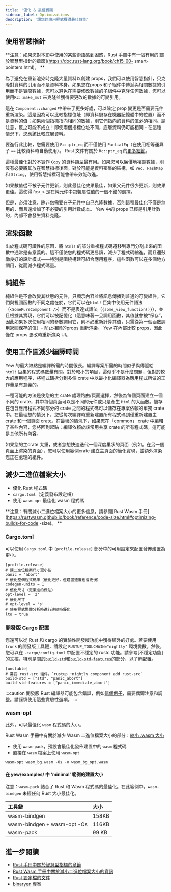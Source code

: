 ```yaml
---
title: '優化 & 最佳實踐'
sidebar_label: Optimizations
description: '讓您的應用程式獲得最佳效能'
---
```


## 使用智慧指針

**注意：如果您對本節中使用的某些術語感到困惑，Rust 手冊中有一個有用的[關於智慧型指針的章節](https://doc.rust-lang.org/book/ch15-00- smart-pointers.html)。 **

為了避免在重新渲染時克隆大量資料以創建 props，我們可以使用智慧指針，只克隆對資料的引用而不是資料本身。如果您在props 和子組件中傳遞與相關數據的引用而不是實際數據，您可以避免在需要修改數據的子組件中克隆任何數據，您可以使用`Rc::make_mut` 來克隆並獲得要更改的數據的可變引用。

這在 `Component::changed` 中帶來了更多好處，可以確定 prop 變更是否需要元件重新渲染。這是因為可以比較指標位址（即資料儲存在機器記憶體中的位置）而不是資料的值；如果兩個指標指向相同的數據，則它們指向的資料的值必須相同。請注意，反之可能不成立！即使兩個指標位址不同，底層資料仍可能相同 - 在這種情況下，您應該比較底層資料。

要進行此比較，您需要使用 `Rc::ptr_eq` 而不僅使用 `PartialEq`（在使用相等運算子 `==` 比較資料時自動使用）。 Rust 文件有關於 `Rc::ptr_eq` 的[更多細節](https://doc.rust-lang.org/stable/std/rc/struct.Rc.html#method.ptr_eq)。

這種最佳化對於不實作 `Copy` 的資料類型最有用。如果您可以廉價地複製數據，則沒有必要將其放在智慧指標後面。對於可能是資料密集的結構，如 `Vec`、`HashMap` 和 `String`，使用智慧指標可能會帶來效能改進。

如果數值從不被子元件更新，則此最佳化效果最佳，如果父元件很少更新，則效果更佳。這使得 `Rc<_>` 是在純元件中包裝屬性值的一個不錯的選擇。

但是，必須注意，除非您需要在子元件中自己克隆數據，否則這種最佳化不僅是無用的，而且還增加了不必要的引用計數成本。 Yew 中的 props 已經是引用計數的，內部不會發生資料克隆。

## 渲染函數

出於程式碼可讀性的原因，將 `html!` 的部分重複程式碼遷移到專門分割出來的函數中通常是有意義的。這不僅使您的程式碼更易讀，減少了程式碼縮進，而且還鼓勵良好的設計模式——特別是圍繞構建可組合應用程序，這些函數可以在多個地方調用，從而減少程式碼量。

## 純組件

純組件是不會改變其狀態的元件，只顯示內容並將訊息傳播到普通的可變組件。它們與視圖函數的不同之處在於，它們可以在`html!` 巨集中使用元件語法（`<SomePureComponent />`）而不是表達式語法（`{some_view_function()}`），並且根據其實現，它們可以被記憶化（這意味著一旦調用函數，其值就會被“保存”，因此如果多次使用相同的參數調用它，則不必重新計算其值，只需從第一個函數調用返回保存的值）- 防止相同的props 重新渲染。 Yew 在內部比較 props，因此僅在 props 更改時重新渲染 UI。

## 使用工作區減少編譯時間

Yew 的最大缺點是編譯所需的時間很長。編譯專案所需的時間似乎與傳遞給 `html!` 巨集的程式碼數量有關。對於較小的項目，這似乎不是什麼問題，但對於較大的應用程序，將程式碼拆分到多個 crate 中以最小化編譯器為應用程式所做的工作量是有意義的。

一種可能的方法是使您的主 crate 處理路由/頁面選擇，然後為每個頁面建立一個不同的 crate，其中每個頁面可以是不同的元件或只是產生 `Html` 的大函數。儲存在包含應用程式不同部分的 crate 之間的程式碼可以儲存在專案依賴的單獨 crate 中。在最理想的情況下，您從每次編譯時重新建置所有程式碼到僅重新建置主 crate 和一個頁面 crate。在最壞的情況下，如果您在「common」 crate 中編輯了某些內容，您將回到起點：編譯依賴於該常用共享 crate 的所有程式碼，這可能是其他所有內容。

如果您的主crate 太重，或者您想快速迭代一個深度巢狀的頁面（例如。在另一個頁面上渲染的頁面），您可以使用範例crate 建立主頁面的簡化實現，並額外渲染您正在處理的組件。

## 減少二進位檔案大小

-   優化 Rust 程式碼
-   `cargo.toml`（定義發布設定檔）
-   使用 `wasm-opt` 最佳化 wasm 程式碼

**注意：有關減小二進位檔案大小的更多信息，請參閱[Rust Wasm 手冊](https://rustwasm.github.io/book/reference/code-size.html#optimizing-builds-for-code -size)。 **

### Cargo.toml

可以使用 `Cargo.toml` 中 `[profile.release]` 部分中的可用設定來配置發佈建置為更小。

```toml, title=Cargo.toml
[profile.release]
# 讓二進位檔案尺寸更小些
panic = 'abort'
# 優化整個程式碼庫（優化更好，但建置速度也會更慢）
codegen-units = 1
# 優化尺寸（更激進的做法）
opt-level = 'z'
# 優化尺寸
# opt-level = 's'
# 使用程式整體分析時進行連結時優化
lto = true
```

### 開發版 Cargo 配置

您還可以從 Rust 和 cargo 的實驗性開發版功能中獲得額外的好處。若要使用 `trunk` 的開發版工具鏈，請設定 `RUSTUP_TOOLCHAIN="nightly"` 環境變數。然後，您可以在 `.cargo/config.toml` 中配置不穩定的 rustc 功能。請參考[不穩定功能]的文檔，特別是關於[`build-std`]和[`build-std-features`]的部分，以了解配置。

```toml, title=".cargo/config.toml"
[unstable]
# 需要 rust-src 組件。`rustup +nightly component add rust-src`
build-std = ["std", "panic_abort"]
build-std-features = ["panic_immediate_abort"]
```

[不穩定特性列表]: https://doc.rust-lang.org/cargo/reference/unstable.html
[`build-std`]: https://doc.rust-lang.org/cargo/reference/unstable.html#build-std
[`build-std-features`]: https://doc.rust-lang.org/cargo/reference/unstable.html#build-std-features

:::caution
開發版 Rust 編譯器可能包含錯誤，例如[這個例子](https://github.com/yewstack/yew/issues/2696)，需要偶爾注意和調整。請謹慎使用這些實驗性選項。
:::

### wasm-opt

此外，可以最佳化 `wasm` 程式碼的大小。

Rust Wasm 手冊中有關於減少 Wasm 二進位檔案大小的部分：[縮小 .wasm 大小](https://rustwasm.github.io/book/game-of-life/code-size.html)

-   使用 `wasm-pack`，預設會最佳化發佈建置中的 `wasm` 程式碼
-   直接在 `wasm` 檔案上使用 `wasm-opt`

```text
wasm-opt wasm_bg.wasm -Os -o wasm_bg_opt.wasm
```

#### 在 yew/examples/ 中 'minimal' 範例的建置大小

注意：`wasm-pack` 結合了 Rust 和 Wasm 程式碼的最佳化。在此範例中，`wasm-bindgen` 未經任何 Rust 大小最佳化。

| 工具鏈                       | 大小  |
| :-------------------------- | :---- |
| wasm-bindgen                | 158KB |
| wasm-bindgen + wasm-opt -Os | 116KB |
| wasm-pack                   | 99 KB |

## 進一步閱讀

-   [Rust 手冊中關於智慧型指標的章節](https://doc.rust-lang.org/book/ch15-00-smart-pointers.html)
-   [Rust Wasm 手冊中關於減小二進位檔案大小的資訊](https://rustwasm.github.io/book/reference/code-size.html#optimizing-builds-for-code-size)
-   [Rust 設定檔的文件](https://doc.rust-lang.org/cargo/reference/profiles.html)
-   [binaryen 專案](https://github.com/WebAssembly/binaryen)